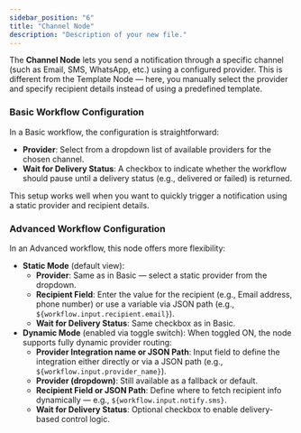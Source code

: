 ```yaml
---
sidebar_position: "6"
title: "Channel Node"
description: "Description of your new file."
---
```


The **Channel Node** lets you send a notification through a specific channel (such as Email, SMS, WhatsApp, etc.) using a configured provider. This is different from the Template Node — here, you manually select the provider and specify recipient details instead of using a predefined template.

### Basic Workflow Configuration

In a Basic workflow, the configuration is straightforward:

- **Provider**: Select from a dropdown list of available providers for the chosen channel.
- **Wait for Delivery Status**: A checkbox to indicate whether the workflow should pause until a delivery status (e.g., delivered or failed) is returned.

This setup works well when you want to quickly trigger a notification using a static provider and recipient details.

### Advanced Workflow Configuration

In an Advanced workflow, this node offers more flexibility:

- **Static Mode** (default view):
  - **Provider**: Same as in Basic — select a static provider from the dropdown.
  - **Recipient Field**: Enter the value for the recipient (e.g., Email address, phone number) or use a variable via JSON path (e.g., `${workflow.input.recipient.email}`).
  - **Wait for Delivery Status**: Same checkbox as in Basic.
- **Dynamic Mode** (enabled via toggle switch):
  When toggled ON, the node supports fully dynamic provider routing:
  - **Provider Integration name or JSON Path**: Input field to define the integration either directly or via a JSON path (e.g., `${workflow.input.provider_name}`).
  - **Provider (dropdown)**: Still available as a fallback or default.
  - **Recipient Field or JSON Path**: Define where to fetch recipient info dynamically — e.g., `${workflow.input.notify.sms}`.
  - **Wait for Delivery Status**: Optional checkbox to enable delivery-based control logic.
